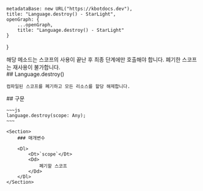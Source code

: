 
    metadataBase: new URL("https://kbotdocs.dev"),
    title: "Language.destroy() - StarLight",
    openGraph: {
        ...openGraph,
        title: "Language.destroy() - StarLight"
    }
}

<Section>
    <Noti type="warning">
        해당 메소드는 스코프의 사용이 끝난 후 최종 단계에만 호출해야 합니다. 폐기한 스코프는 재사용이 불가합니다.
    </Noti>
</Section>
<Section>
    ## Language.destroy()

    컴파일된 스코프를 폐기하고 모든 리소스를 할당 해제합니다.
</Section>
<Section>
    ## 구문

    ~~~js
    language.destroy(scope: Any);
    ~~~

    <Section>
        ### 매개변수

        <Dl>
            <Dt>`scope`</Dt>
            <Dd>
                폐기할 스코프
            </Dd>
        </Dl>
    </Section>
</Section>